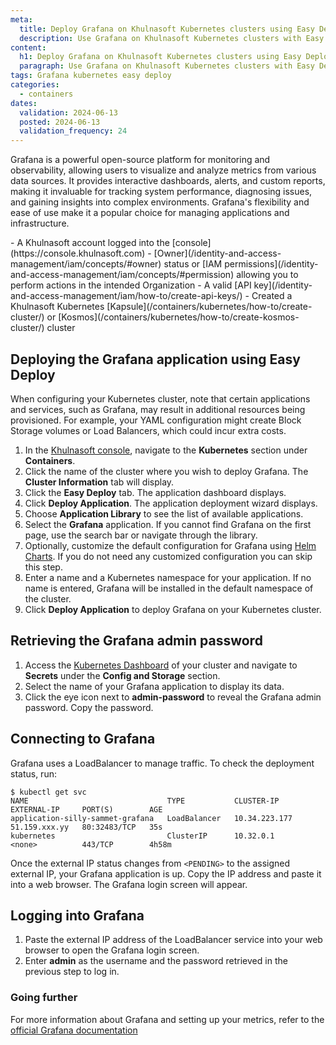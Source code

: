 ```yaml
---
meta:
  title: Deploy Grafana on Khulnasoft Kubernetes clusters using Easy Deploy
  description: Use Grafana on Khulnasoft Kubernetes clusters with Easy Deploy. Unlock data visualization power and follow our step-by-step instructions for deployment and management.
content:
  h1: Deploy Grafana on Khulnasoft Kubernetes clusters using Easy Deploy
  paragraph: Use Grafana on Khulnasoft Kubernetes clusters with Easy Deploy. Unlock data visualization power and follow our step-by-step instructions for deployment and management.
tags: Grafana kubernetes easy deploy
categories:
  - containers
dates:
  validation: 2024-06-13
  posted: 2024-06-13
  validation_frequency: 24
---
```


Grafana is a powerful open-source platform for monitoring and observability, allowing users to visualize and analyze metrics from various data sources.
It provides interactive dashboards, alerts, and custom reports, making it invaluable for tracking system performance, diagnosing issues, and gaining insights into complex environments.
Grafana's flexibility and ease of use make it a popular choice for managing applications and infrastructure.

<Macro id="requirements" />
- A Khulnasoft account logged into the [console](https://console.khulnasoft.com)
- [Owner](/identity-and-access-management/iam/concepts/#owner) status or [IAM permissions](/identity-and-access-management/iam/concepts/#permission) allowing you to perform actions in the intended Organization
- A valid [API key](/identity-and-access-management/iam/how-to/create-api-keys/)
- Created a Khulnasoft Kubernetes [Kapsule](/containers/kubernetes/how-to/create-cluster/) or [Kosmos](/containers/kubernetes/how-to/create-kosmos-cluster/) cluster

## Deploying the Grafana application using Easy Deploy

<Message type="important">
When configuring your Kubernetes cluster, note that certain applications and services, such as Grafana, may result in additional resources being provisioned.
For example, your YAML configuration might create Block Storage volumes or Load Balancers, which could incur extra costs.
</Message>

1. In the [Khulnasoft console](https://console.khulnasoft.com/), navigate to the **Kubernetes** section under **Containers**.
2. Click the name of the cluster where you wish to deploy Grafana. The **Cluster Information** tab will display.
3. Click the **Easy Deploy** tab. The application dashboard displays.
4. Click **Deploy Application**. The application deployment wizard displays.
5. Choose **Application Library** to see the list of available applications.
6. Select the **Grafana** application.
    <Message type="tip">
        If you cannot find Grafana on the first page, use the search bar or navigate through the library.
    </Message>
7. Optionally, customize the default configuration for Grafana using [Helm Charts](/tutorials/kubernetes-package-management-helm/). If you do not need any customized configuration you can skip this step.
8. Enter a name and a Kubernetes namespace for your application. If no name is entered, Grafana will be installed in the default namespace of the cluster.
9. Click **Deploy Application** to deploy Grafana on your Kubernetes cluster.

## Retrieving the Grafana admin password

1. Access the [Kubernetes Dashboard](/containers/kubernetes/how-to/access-kubernetes-dashboard/) of your cluster and navigate to **Secrets** under the **Config and Storage** section.
2. Select the name of your Grafana application to display its data.
3. Click the eye icon next to **admin-password** to reveal the Grafana admin password. Copy the password.

## Connecting to Grafana

Grafana uses a LoadBalancer to manage traffic. To check the deployment status, run:

```
$ kubectl get svc
NAME                               TYPE           CLUSTER-IP      EXTERNAL-IP     PORT(S)        AGE
application-silly-sammet-grafana   LoadBalancer   10.34.223.177   51.159.xxx.yy   80:32483/TCP   35s
kubernetes                         ClusterIP      10.32.0.1       <none>          443/TCP        4h58m
```

Once the external IP status changes from `<PENDING>` to the assigned external IP, your Grafana application is up. Copy the IP address and paste it into a web browser. The Grafana login screen will appear.

## Logging into Grafana

1. Paste the external IP address of the LoadBalancer service into your web browser to open the Grafana login screen.
2. Enter **admin** as the username and the password retrieved in the previous step to log in.

### Going further

For more information about Grafana and setting up your metrics, refer to the [official Grafana documentation](https://grafana.com/docs/grafana/latest/)